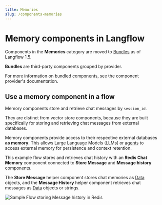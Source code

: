 ```yaml
---
title: Memories
slug: /components-memories
---
```


# Memory components in Langflow

Components in the **Memories** category are moved to [Bundles](/components-bundle-components) as of Langflow 1.5.

**Bundles** are third-party components grouped by provider.

For more information on bundled components, see the component provider's documentation.

## Use a memory component in a flow

Memory components store and retrieve chat messages by `session_id`.

They are distinct from vector store components, because they are built specifically for storing and retrieving chat messages from external databases.

Memory components provide access to their respective external databases **as memory**. This allows Large Language Models (LLMs) or [agents](/components-agents) to access external memory for persistence and context retention.

This example flow stores and retrieves chat history with an **Redis Chat Memory** component connected to **Store Message** and **Message history** components.

The **Store Message** helper component stores chat memories as [Data](/data-types#data) objects, and the **Message History** helper component retrieves chat messages as [Data](/data-types#data) objects or strings.

![Sample Flow storing Message history in Redis](/img/component-message-history-external-memory.png)

